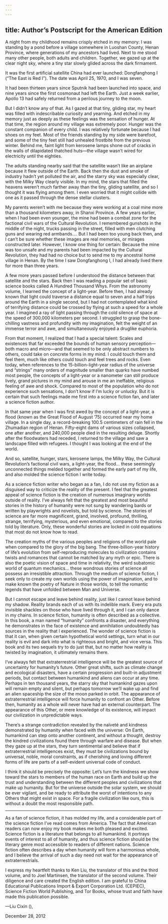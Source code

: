 ```yaml
---
---
---
```

title: Author’s Postscript for the American Edition
---



A night from my childhood remains crisply etched in my memory: I was standing by a pond before a village somewhere in Luoshan County, Henan Province, where generations of my ancestors had lived. Next to me stood many other people, both adults and children. Together, we gazed up at the clear night sky, where a tiny star slowly glided across the dark firmament.

It was the first artificial satellite China had ever launched: Dongfanghong I (“The East is Red I”). The date was April 25, 1970, and I was seven.

It had been thirteen years since Sputnik had been launched into space, and nine years since the first cosmonaut had left the Earth. Just a week earlier, Apollo 13 had safely returned from a perilous journey to the moon.

But I didn’t know any of that. As I gazed at that tiny, gliding star, my heart was filled with indescribable curiosity and yearning. And etched in my memory just as deeply as these feelings was the sensation of hunger. At that time, the region around my village was extremely poor. Hunger was the constant companion of every child. I was relatively fortunate because I had shoes on my feet. Most of the friends standing by my side were barefoot, and some of the tiny feet still had unhealed frostbite from the previous winter. Behind me, faint light from kerosene lamps shone out of cracks in the walls of dilapidated thatched huts—the village wasn’t wired for electricity until the eighties.

The adults standing nearby said that the satellite wasn’t like an airplane because it flew outside of the Earth. Back then the dust and smoke of industry hadn’t yet polluted the air, and the starry sky was especially clear, with the Milky Way clearly visible. In my mind, the stars that filled the heavens weren’t much farther away than the tiny, gliding satellite, and so I thought it was flying among them. I even worried that it might collide with one as it passed through the dense stellar clusters.

My parents weren’t with me because they were working at a coal mine more than a thousand kilometers away, in Shanxi Province. A few years earlier, when I had been even younger, the mine had been a combat zone for the factional civil wars of the Cultural Revolution. I remembered gunshots in the middle of the night, trucks passing in the street, filled with men clutching guns and wearing red armbands.… But I had been too young back then, and I can’t be sure whether these images are real memories, or mirages constructed later. However, I know one thing for certain: Because the mine was too unsafe and my parents had been impacted by the Cultural Revolution, they had had no choice but to send me to my ancestral home village in Henan. By the time I saw Dongfanghong I, I had already lived there for more than three years.

A few more years passed before I understood the distance between that satellite and the stars. Back then I was reading a popular set of basic science books called A Hundred Thousand Whys. From the astronomy volume, I learned the concept of a light-year. Before then, I had already known that light could traverse a distance equal to seven and a half trips around the Earth in a single second, but I had not contemplated what kind of terrifying distance could be crossed by flying at such a speed for a whole year. I imagined a ray of light passing through the cold silence of space at the speed of 300,000 kilometers per second. I struggled to grasp the bone-chilling vastness and profundity with my imagination, felt the weight of an immense terror and awe, and simultaneously enjoyed a druglike euphoria.

From that moment, I realized that I had a special talent: Scales and existences that far exceeded the bounds of human sensory perception—both macro and micro—and that seemed to be only abstract numbers to others, could take on concrete forms in my mind. I could touch them and feel them, much like others could touch and feel trees and rocks. Even today, when references to the 15-billion-light-year radius of the universe and “strings” many orders of magnitude smaller than quarks have numbed most people, the concepts of a light-year or a nanometer can still produce lively, grand pictures in my mind and arouse in me an ineffable, religious feeling of awe and shock. Compared to most of the population who do not experience such sensations, I don’t know if I’m lucky or unlucky. But it is certain that such feelings made me first into a science fiction fan, and later a science fiction author.

In that same year when I was first awed by the concept of a light-year, a flood (known as the Great Flood of August ’75) occurred near my home village. In a single day, a record-breaking 100.5 centimeters of rain fell in the Zhumadian region of Henan. Fifty-eight dams of various sizes collapsed, one after another, and 240,000 people died in the resulting deluge. Shortly after the floodwaters had receded, I returned to the village and saw a landscape filled with refugees. I thought I was looking at the end of the world.

And so, satellite, hunger, stars, kerosene lamps, the Milky Way, the Cultural Revolution’s factional civil wars, a light-year, the flood… these seemingly unconnected things melded together and formed the early part of my life, and also molded the science fiction I write today.

As a science fiction writer who began as a fan, I do not use my fiction as a disguised way to criticize the reality of the present. I feel that the greatest appeal of science fiction is the creation of numerous imaginary worlds outside of reality. I’ve always felt that the greatest and most beautiful stories in the history of humanity were not sung by wandering bards or written by playwrights and novelists, but told by science. The stories of science are far more magnificent, grand, involved, profound, thrilling, strange, terrifying, mysterious, and even emotional, compared to the stories told by literature. Only, these wonderful stories are locked in cold equations that most do not know how to read.

The creation myths of the various peoples and religions of the world pale when compared to the glory of the big bang. The three-billion-year history of life’s evolution from self-reproducing molecules to civilization contains twists and romances that cannot be matched by any myth or epic. There is also the poetic vision of space and time in relativity, the weird subatomic world of quantum mechanics… these wondrous stories of science all possess an irresistible attraction. Through the medium of science fiction, I seek only to create my own worlds using the power of imagination, and to make known the poetry of Nature in those worlds, to tell the romantic legends that have unfolded between Man and Universe.

But I cannot escape and leave behind reality, just like I cannot leave behind my shadow. Reality brands each of us with its indelible mark. Every era puts invisible shackles on those who have lived through it, and I can only dance in my chains. In science fiction, humanity is often described as a collective. In this book, a man named “humanity” confronts a disaster, and everything he demonstrates in the face of existence and annihilation undoubtedly has sources in the reality that I experienced. The wonder of science fiction is that it can, when given certain hypothetical world settings, turn what in our reality is evil and dark into what is righteous and bright, and vice versa. This book and its two sequels try to do just that, but no matter how reality is twisted by imagination, it ultimately remains there.

I’ve always felt that extraterrestrial intelligence will be the greatest source of uncertainty for humanity’s future. Other great shifts, such as climate change and ecological disasters, have a certain progression and built-in adjustment periods, but contact between humankind and aliens can occur at any time. Perhaps in ten thousand years, the starry sky that humankind gazes upon will remain empty and silent, but perhaps tomorrow we’ll wake up and find an alien spaceship the size of the moon parked in orbit. The appearance of extraterrestrial intelligence will force humanity to confront an Other. Before then, humanity as a whole will never have had an external counterpart. The appearance of this Other, or mere knowledge of its existence, will impact our civilization in unpredictable ways.

There’s a strange contradiction revealed by the naïveté and kindness demonstrated by humanity when faced with the universe: On Earth, humankind can step onto another continent, and without a thought, destroy the kindred civilizations found there through warfare and disease. But when they gaze up at the stars, they turn sentimental and believe that if extraterrestrial intelligences exist, they must be civilizations bound by universal, noble, moral constraints, as if cherishing and loving different forms of life are parts of a self-evident universal code of conduct.

I think it should be precisely the opposite: Let’s turn the kindness we show toward the stars to members of the human race on Earth and build up the trust and understanding between the different peoples and civilizations that make up humanity. But for the universe outside the solar system, we should be ever vigilant, and be ready to attribute the worst of intentions to any Others that might exist in space. For a fragile civilization like ours, this is without a doubt the most responsible path.

* * *

As a fan of science fiction, it has molded my life, and a considerable part of the science fiction I’ve read comes from America. The fact that American readers can now enjoy my book makes me both pleased and excited. Science fiction is a literature that belongs to all humankind. It portrays events of interest to all of humanity, and thus science fiction should be the literary genre most accessible to readers of different nations. Science fiction often describes a day when humanity will form a harmonious whole, and I believe the arrival of such a day need not wait for the appearance of extraterrestrials.

I express my heartfelt thanks to Ken Liu, the translator of this and the third volume, and to Joel Martinsen, the translator of the second volume. Their diligence and care created the English edition. I am grateful to China Educational Publications Import & Export Corporation Ltd. (CEPIEC), Science Fiction World Publishing, and Tor Books, whose trust and faith have made this publication possible.



—Liu Cixin (),

December 28, 2012